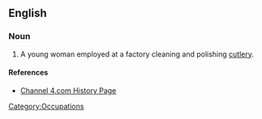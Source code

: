 ==English==

===Noun===
{{en-noun|sg=[[buffer]] [[lass]]|pl=buffer lasses}}

# {{British|obsolete}} A young woman employed at a factory cleaning and polishing [[cutlery]]. 

====References====
*[http://www.channel4.com/history/microsites/W/worstjobs/victorian2.html#3 Channel 4.com History Page]

[[Category:Occupations]]